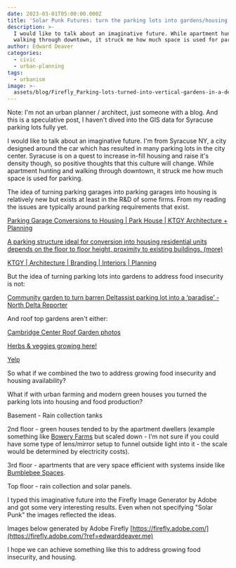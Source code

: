 ```yaml
---
date: 2023-03-01T05:00:00.000Z
title: 'Solar Punk Futures: turn the parking lots into gardens/housing'
description: >-
  I would like to talk about an imaginative future. While apartment hunting and
  walking through downtown, it struck me how much space is used for parking.
author: Edward Deaver
categories:
  - civic
  - urban-planning
tags:
  - urbanism
image: >-
  assets/blog/Firefly_Parking-lots-turned-into-vertical-gardens-in-a-dense-city.-Solar-punk._art_49187-2.webp
---
```


Note: I'm not an urban planner / architect, just someone with a blog. And this is a speculative post, I haven't dived into the GIS data for Syracuse parking lots fully yet.

I would like to talk about an imaginative future. I'm from Syracuse NY, a city designed around the car which has resulted in many parking lots in the city center. Syracuse is on a quest to increase in-fill housing and raise it's density though, so positive thoughts that this culture will change. While apartment hunting and walking through downtown, it struck me how much space is used for parking.

The idea of turning parking garages into parking garages into housing is relatively new but exists at least in the R\&D of some firms. From my reading the issues are typically around parking requirements that exist.

[Parking Garage Conversions to Housing | Park House | KTGY Architecture + Planning](https://ktgy.com/work/park-house/?ref=edwarddeaver.me)

[A parking structure ideal for conversion into housing residential units depends on the floor to floor height, proximity to existing buildings, (more)](https://ktgy.com/work/park-house/?ref=edwarddeaver.me)

[KTGY | Architecture | Branding | Interiors | Planning](https://ktgy.com/work/park-house/?ref=edwarddeaver.me)

But the idea of turning parking lots into gardens to address food insecurity is not:

[Community garden to turn barren Deltassist parking lot into a ‘paradise’ - North Delta Reporter](https://www.northdeltareporter.com/news/community-garden-to-turn-barren-deltassist-parking-lot-into-a-paradise/?ref=edwarddeaver.me)

And roof top gardens aren't either:

[Cambridge Center Roof Garden photos](https://www.yelp.com/biz_photos/cambridge-center-roof-garden-cambridge?select=MT5kM2JApH_EYuUYXq0OrQ\&ref=edwarddeaver.me)

[Herbs & veggies growing here!](https://www.yelp.com/biz_photos/cambridge-center-roof-garden-cambridge?select=MT5kM2JApH_EYuUYXq0OrQ\&ref=edwarddeaver.me)

[Yelp](https://www.yelp.com/biz_photos/cambridge-center-roof-garden-cambridge?select=MT5kM2JApH_EYuUYXq0OrQ\&ref=edwarddeaver.me)

So what if we combined the two to address growing food insecurity and housing availability?

What if with urban farming and modern green houses you turned the parking lots into housing and food production?

Basement - Rain collection tanks

2nd floor - green houses tended to by the apartment dwellers (example something like [Bowery Farms](https://www.yelp.com/biz_photos/cambridge-center-roof-garden-cambridge?select=MT5kM2JApH_EYuUYXq0OrQ\&ref=edwarddeaver.me) but scaled down - I'm not sure if you could have some type of lens/mirror setup to funnel outside light into it - the scale would be determined by electricity costs).

3rd floor - apartments that are very space efficient with systems inside like [Bumblebee Spaces](https://www.bumblebeespaces.com/?ref=edwarddeaver.me).

Top floor - rain collection and solar panels.

I typed this imaginative future into the Firefly Image Generator by Adobe and got some very interesting results. Even when not specifying "Solar Punk" the images reflected the ideas.

Images below generated by Adobe Firefly [https://firefly.adobe.com/](https://firefly.adobe.com/?ref=edwarddeaver.me)

<div class="gallery">
  <AstroImage src="/assets/blog/Firefly_Parking-lots-turned-into-vertical-gardens-in-a-dense-city._photo_12671.webp" alt="Parking lot turned into green" width={970} height={500} />
  <AstroImage src="/assets/blog/Firefly_Parking-lots-turned-into-vertical-gardens-in-a-dense-city.-Solar-punk._art_49187-2.webp" alt="Parking lot turned into green" width={970} height={500} />
  <AstroImage src="/assets/blog/Firefly_Parking-lots-turned-into-vertical-gardens-in-Detroit_art_12671.webp" alt="Parking lot turned into green" width={970} height={500} />
  <AstroImage src="/assets/blog/Firefly_Parking-lots-turned-into-vertical-gardens-in-Detroit_art_49187.webp" alt="Parking lot turned into green" width={970} height={500} />
  <AstroImage src="/assets/blog/Firefly_Parking-lots-turned-into-vertical-gardens-in-a-dense-city._photo_49187.webp" alt="Parking lot turned into green" width={970} height={500} />
  <AstroImage src="/assets/blog/06.jpg" alt="qurno astrojs blog theme" width={970} height={500} />
</div>

I hope we can achieve something like this to address growing food insecurity, and housing.